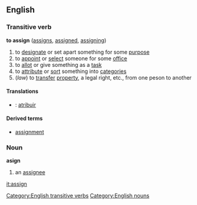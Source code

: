 ==English==

===Transitive verb===
'''to assign'''  ([[assigns]], [[assigned]], [[assigning]])
#to [[designate]] or set apart something for some [[purpose]]
#to [[appoint]] or [[select]] someone for some [[office]]
#to [[allot]] or give something as a [[task]]
#to [[attribute]] or [[sort]] something into [[categories]]
#(''law'') to [[transfer]] [[property]], a legal right, etc., from one peson to another

====Translations====
*{{pt}}: [[atribuir]]

====Derived terms====
*[[assignment]]

===Noun===
'''asign'''
#an [[assignee]]

[[Category:English transitive verbs]]
[[Category:English nouns]]
[[it:assign]]